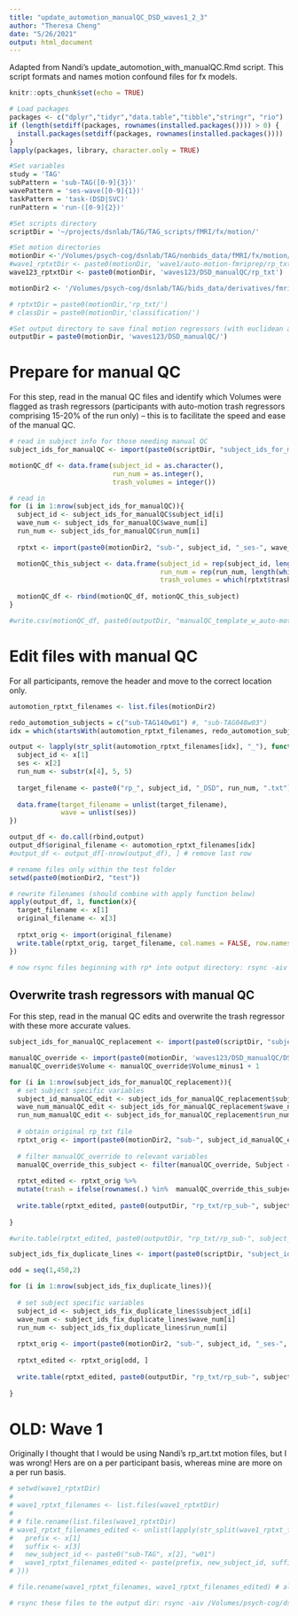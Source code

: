 ```yaml
---
title: "update_automotion_manualQC_DSD_waves1_2_3"
author: "Theresa Cheng"
date: "5/26/2021"
output: html_document
---
```


Adapted from Nandi's update_automotion_with_manualQC.Rmd script. This script formats and names motion confound files for fx models. 

```r
knitr::opts_chunk$set(echo = TRUE)

# Load packages
packages <- c("dplyr","tidyr","data.table","tibble","stringr", "rio")
if (length(setdiff(packages, rownames(installed.packages()))) > 0) {
  install.packages(setdiff(packages, rownames(installed.packages())))  
}
lapply(packages, library, character.only = TRUE)
```

```r

#Set variables
study = 'TAG'
subPattern = 'sub-TAG([0-9]{3})'
wavePattern = 'ses-wave([0-9]{1})'
taskPattern = 'task-(DSD|SVC)'
runPattern = 'run-([0-9]{2})'

#Set scripts directory
scriptDir = '~/projects/dsnlab/TAG/TAG_scripts/fMRI/fx/motion/'

#Set motion directories
motionDir <-'/Volumes/psych-cog/dsnlab/TAG/nonbids_data/fMRI/fx/motion/'
#wave1_rptxtDir <- paste0(motionDir, 'wave1/auto-motion-fmriprep/rp_txt/DSDwith_manualEdits/renamed_as_bids_subject_ids')
wave123_rptxtDir <- paste0(motionDir, 'waves123/DSD_manualQC/rp_txt')

motionDir2 <- '/Volumes/psych-cog/dsnlab/TAG/bids_data/derivatives/fmriprep_20.2.1_QC/auto_motion/'

# rptxtDir = paste0(motionDir,'rp_txt/')
# classDir = paste0(motionDir,'classification/')

#Set output directory to save final motion regressors (with euclidean and artifact regressors). Make sure this folder exists
outputDir = paste0(motionDir, 'waves123/DSD_manualQC/')
```

# Prepare for manual QC
For this step, read in the manual QC files and identify which Volumes were flagged as trash regressors (participants with auto-motion trash regressors comprising 15-20% of the run only) -- this is to facilitate the speed and ease of the manual QC. 
```r

# read in subject info for those needing manual QC
subject_ids_for_manualQC <- import(paste0(scriptDir, "subject_ids_for_manualQC.txt"), header = TRUE)

motionQC_df <- data.frame(subject_id = as.character(),
                          run_num = as.integer(),
                          trash_volumes = integer())

# read in
for (i in 1:nrow(subject_ids_for_manualQC)){
  subject_id <- subject_ids_for_manualQC$subject_id[i]
  wave_num <- subject_ids_for_manualQC$wave_num[i]
  run_num <- subject_ids_for_manualQC$run_num[i]
  
  rptxt <- import(paste0(motionDir2, "sub-", subject_id, "_ses-", wave_num, "_task-DSD_run-", run_num, "_desc-motion_regressors.txt"))

  motionQC_this_subject <- data.frame(subject_id = rep(subject_id, length(which(rptxt$trash == 1))),
                                      run_num = rep(run_num, length(which(rptxt$trash == 1))),
                                      trash_volumes = which(rptxt$trash == 1))
    
  motionQC_df <- rbind(motionQC_df, motionQC_this_subject)
}

#write.csv(motionQC_df, paste0(outputDir, "manualQC_template_w_auto-motion_trash_regressor.csv"))
```


# Edit files with manual QC
For all participants, remove the header and move to the correct location only. 
```r

automotion_rptxt_filenames <- list.files(motionDir2)

redo_automotion_subjects = c("sub-TAG140w01") #, "sub-TAG048w03")
idx = which(startsWith(automotion_rptxt_filenames, redo_automotion_subjects[1]))

output <- lapply(str_split(automotion_rptxt_filenames[idx], "_"), function(x) {
  subject_id <- x[1]
  ses <- x[2]
  run_num <- substr(x[4], 5, 5)
  
  target_filename <- paste0("rp_", subject_id, "_DSD", run_num, ".txt")
  
  data.frame(target_filename = unlist(target_filename), 
             wave = unlist(ses))
})

output_df <- do.call(rbind,output)
output_df$original_filename <- automotion_rptxt_filenames[idx]
#output_df <- output_df[-nrow(output_df), ] # remove last row

# rename files only within the test folder
setwd(paste0(motionDir2, "test")) 

# rewrite filenames (should combine with apply function below)
apply(output_df, 1, function(x){
  target_filename <- x[1]
  original_filename <- x[3]
  
  rptxt_orig <- import(original_filename)
  write.table(rptxt_orig, target_filename, col.names = FALSE, row.names = FALSE)
})

# now rsync files beginning with rp* into output directory: rsync -aiv /Volumes/psych-cog/dsnlab/TAG/bids_data/derivatives/fmriprep_20.2.1_QC/auto_motion/test/rp_*.txt /Volumes/psych-cog/dsnlab/TAG/nonbids_data/fMRI/fx/motion/waves123/DSD_manualQC/rp_txt
```

## Overwrite trash regressors with manual QC
For this step, read in the manual QC edits and overwrite the trash regressor with these more accurate values.
```r

subject_ids_for_manualQC_replacement <- import(paste0(scriptDir, "subject_ids_for_manualQC_replacement.txt"), header = TRUE)

manualQC_override <- import(paste0(motionDir, 'waves123/DSD_manualQC/DSD_motionQC_edited_to_keep.csv'))
manualQC_override$Volume <- manualQC_override$Volume_minus1 + 1

for (i in 1:nrow(subject_ids_for_manualQC_replacement)){
  # set subject specific variables
  subject_id_manualQC_edit <- subject_ids_for_manualQC_replacement$subject_id[i]
  wave_num_manualQC_edit <- subject_ids_for_manualQC_replacement$wave_num[i]
  run_num_manualQC_edit <- subject_ids_for_manualQC_replacement$run_num[i]
  
  # obtain original rp_txt file
  rptxt_orig <- import(paste0(motionDir2, "sub-", subject_id_manualQC_edit, "_ses-", wave_num_manualQC_edit, "_task-DSD_run-", run_num_manualQC_edit, "_desc-motion_regressors.txt"))
  
  # filter manualQC_override to relevant variables
  manualQC_override_this_subject <- filter(manualQC_override, Subject == subject_id_manualQC_edit)
  
  rptxt_edited <- rptxt_orig %>% 
  mutate(trash = ifelse(rownames(.) %in%  manualQC_override_this_subject$Volume, 1, 0))
  
  write.table(rptxt_edited, paste0(outputDir, "rp_txt/rp_sub-", subject_id_manualQC_edit, "_DSD", run_num_manualQC_edit, ".txt"), col.names = FALSE, row.names = FALSE)
  
}

#write.table(rptxt_edited, paste0(outputDir, "rp_txt/rp_sub-", subject_id_manualQC_edit, "_DSD", run_num_manualQC_edit, ".txt"), col.names = FALSE, row.names = FALSE)
```

```r

subject_ids_fix_duplicate_lines <- import(paste0(scriptDir, "subject_ids_fix_duplicate_lines.txt"), header = TRUE)

odd = seq(1,450,2)

for (i in 1:nrow(subject_ids_fix_duplicate_lines)){
  
  # set subject specific variables
  subject_id <- subject_ids_fix_duplicate_lines$subject_id[i]
  wave_num <- subject_ids_fix_duplicate_lines$wave_num[i]
  run_num <- subject_ids_fix_duplicate_lines$run_num[i]
  
  rptxt_orig <- import(paste0(motionDir2, "sub-", subject_id, "_ses-", wave_num, "_task-DSD_run-", run_num, "_desc-motion_regressors.txt"))
  
  rptxt_edited <- rptxt_orig[odd, ]
  
  write.table(rptxt_edited, paste0(outputDir, "rp_txt/rp_sub-", subject_id, "_DSD", run_num, ".txt"), col.names = FALSE, row.names = FALSE)
  
}

```

# OLD: Wave 1 
Originally I thought that I would be using Nandi's rp_art.txt motion files, but I was wrong! Hers are on a per participant basis, whereas mine are more on a per run basis.
```r

# setwd(wave1_rptxtDir)
# 
# wave1_rptxt_filenames <- list.files(wave1_rptxtDir)
# 
# # file.rename(list.files(wave1_rptxtDir)
# wave1_rptxt_filenames_edited <- unlist(lapply(str_split(wave1_rptxt_filenames, "_"), function(x) {
#   prefix <- x[1]
#   suffix <- x[3]
#   new_subject_id <- paste0("sub-TAG", x[2], "w01")
#   wave1_rptxt_filenames_edited <- paste(prefix, new_subject_id, suffix, sep = "_")
# }))

# file.rename(wave1_rptxt_filenames, wave1_rptxt_filenames_edited) # already ran

# rsync these files to the output dir: rsync -aiv /Volumes/psych-cog/dsnlab/TAG/nonbids_data/fMRI/fx/motion/wave1/auto-motion-fmriprep/rp_txt/DSDwith_manualEdits/renamed_as_bids_subject_ids/rp_*.txt /Volumes/psych-cog/dsnlab/TAG/nonbids_data/fMRI/fx/motion/waves123/DSD_manualQC/rp_txt
```
